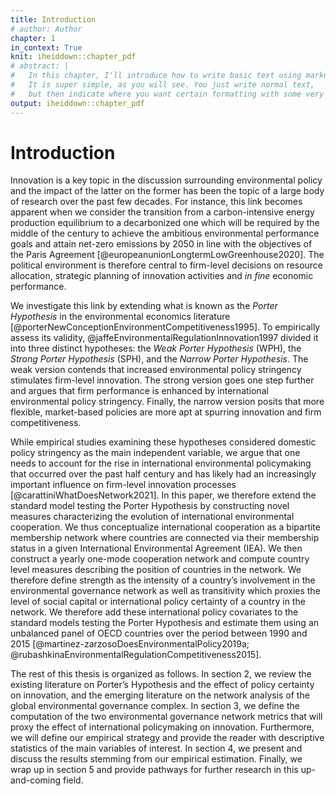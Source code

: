 ```yaml
---
title: Introduction
# author: Author
chapter: 1
in_context: True
knit: iheiddown::chapter_pdf
# abstract: |
#   In this chapter, I'll introduce how to write basic text using markdown.
#   It is super simple, as you will see. You just write normal text,
#   but then indicate where you want certain formatting with some very basic 'markup'.
output: iheiddown::chapter_pdf
---
```


\setcounter{chapter}{0}
# Introduction {#intro}

Innovation is a key topic in the discussion surrounding environmental policy and
the impact of the latter on the former has been the topic of a large body of
research over the past few decades. For instance, this link becomes apparent when we consider
the transition from a carbon-intensive energy production equilibrium to a
decarbonized one which will be required by the middle of the century to
achieve the ambitious environmental performance goals and attain net-zero
emissions by 2050 in line with the objectives of the Paris Agreement
[@europeanunionLongtermLowGreenhouse2020]. The political environment is
therefore central to firm-level decisions on resource allocation, strategic
planning of innovation activities and *in fine* economic performance.

We investigate this link by extending what is known as the *Porter Hypothesis*
in the environmental economics literature [@porterNewConceptionEnvironmentCompetitiveness1995].
To empirically assess its validity, @jaffeEnvironmentalRegulationInnovation1997
divided it into three distinct hypotheses: the *Weak Porter Hypothesis* (WPH),
the *Strong Porter Hypothesis* (SPH), and the *Narrow Porter Hypothesis*.
The weak version contends that increased environmental policy stringency stimulates
firm-level innovation. The strong version goes one step further and argues that
firm performance is enhanced by international environmental policy stringency.
Finally, the narrow version posits that more flexible, market-based policies
are more apt at spurring innovation and firm competitiveness.

While empirical studies examining these hypotheses considered domestic policy stringency as
the main independent variable, we argue that one needs to account for the rise in international
environmental policymaking that occurred over the past half century
and has likely had an increasingly important influence on firm-level
innovation processes [@carattiniWhatDoesNetwork2021].
In this paper, we therefore extend the standard model testing the Porter Hypothesis
by constructing novel measures characterizing the evolution of international
environmental cooperation. We thus conceptualize international cooperation as
a bipartite membership network where countries are connected via their membership status
in a given International Environmental Agreement (IEA). We then construct a
yearly one-mode cooperation network and compute country level measures
describing the position of countries in the network. We therefore define strength
as the intensity of a country's involvement in the environmental governance
network as well as transitivity which proxies the level of social capital or
international policy certainty of a country in the network. We therefore add
these international policy covariates to the standard models testing the Porter
Hypothesis and estimate them using an unbalanced panel of OECD countries over
the period between 1990 and 2015
[@martinez-zarzosoDoesEnvironmentalPolicy2019a; @rubashkinaEnvironmentalRegulationCompetitiveness2015].

The rest of this thesis is organized as follows.
In section 2, we review the existing literature on Porter's Hypothesis and
the effect of policy certainty on innovation, and the emerging literature
on the network analysis of the global environmental governance complex. In
section 3, we define the computation of the two environmental governance
network metrics that will proxy the effect of international policymaking
on innovation. Furthermore, we will define our empirical strategy and
provide the reader with descriptive statistics of the main variables of interest.
In section 4, we present and discuss the results stemming from our empirical
estimation. Finally, we wrap up in section 5 and provide pathways for
further research in this up-and-coming field.
